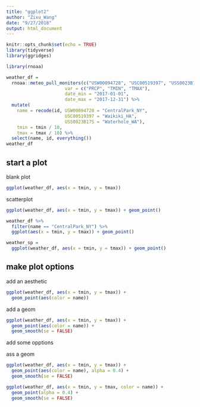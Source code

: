 ```yaml
---
title: "ggplot2"
author: "Zixu_Wang"
date: "9/27/2018"
output: html_document
---
```


```r
knitr::opts_chunk$set(echo = TRUE)
library(tidyverse)
library(ggridges)
```

```r
library(rnoaa)

weather_df = 
  rnoaa::meteo_pull_monitors(c("USW00094728", "USC00519397", "USS0023B17S"),
                      var = c("PRCP", "TMIN", "TMAX"), 
                      date_min = "2017-01-01",
                      date_max = "2017-12-31") %>%
  mutate(
    name = recode(id, USW00094728 = "CentralPark_NY", 
                      USC00519397 = "Waikiki_HA",
                      USS0023B17S = "Waterhole_WA"),
    tmin = tmin / 10,
    tmax = tmax / 10) %>%
  select(name, id, everything())
weather_df
```

## start a plot

blank plot

```r
ggplot(weather_df, aes(x = tmin, y = tmax))
```

scatterplot

```r
ggplot(weather_df, aes(x = tmin, y = tmax)) + geom_point()
```

```r
weather_df %>% 
  filter(name == "CentralPark_NY") %>% 
  ggplot(aes(x = tmin, y = tmax)) + geom_point()
```

```r
weather_sp = 
  ggplot(weather_df, aes(x = tmin, y = tmax)) + geom_point()
```

## make plot options

add an aesthetic

```r
ggplot(weather_df, aes(x = tmin, y = tmax)) + 
  geom_point(aes(color = name))
```

add a geom

```r
ggplot(weather_df, aes(x = tmin, y = tmax)) + 
  geom_point(aes(color = name)) +
  geom_smooth(se = FALSE)
```

add some opptions

ass a geom

```r
ggplot(weather_df, aes(x = tmin, y = tmax)) + 
  geom_point(aes(color = name), alpha = 0.4) +
  geom_smooth(se = FALSE)
```

```r
ggplot(weather_df, aes(x = tmin, y = tmax, color = name)) + 
  geom_point(alpha = 0.4) +
  geom_smooth(se = FALSE)
```


